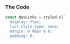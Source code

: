 
<Layout>

### The Code

```jsx
const NavLinks = styled.ul`
  display: flex;
  list-style-type: none;
  margin: 0 80px 0 0;
  padding: 0;
`
```

</Layout>
